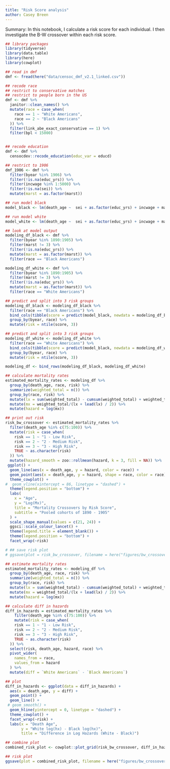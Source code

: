 ```yaml
---
title: "Risk Score analysis"
author: Casey Breen
---
```


Summary: In this notebook, I calculate a risk score for each individual. I then investigate the B-W crossover within each risk score.

```r
## library packages 
library(tidyverse)
library(data.table)
library(here)
library(cowplot)

## read in dmf 
dmf <- fread(here("data/censoc_dmf_v2.1_linked.csv"))

## recode race 
## restrict to conservative matches 
## restrict to people born in the US 
dmf <- dmf %>%
  janitor::clean_names() %>%
  mutate(race = case_when(
    race == 1 ~ "White Americans",
    race == 2 ~ "Black Americans"
  )) %>%
  filter(link_abe_exact_conservative == 1) %>%
  filter(bpl < 15000)


## recode education
dmf <- dmf %>%
  censocdev::recode_education(educ_var = educd) 
```

```r
## restrict to 1906 
dmf_1906 <- dmf %>% 
  filter(byear %in% 1906) %>% 
  filter(!is.na(educ_yrs)) %>% 
  filter(incwage %in% 1:5000) %>% 
  filter(!is.na(sei)) %>% 
  mutate(marst = as.factor(marst))

## run model black 
model_black <- lm(death_age ~  sei + as.factor(educ_yrs) + incwage + marst +  as.factor(farm), data = dmf_1906 %>% filter(race == "Black Americans"))

## run model white 
model_white <- lm(death_age ~  sei + as.factor(educ_yrs) + incwage + marst + as.factor(farm), data = dmf_1906 %>% filter(race == "White Americans"))

## look at model output 
modeling_df_black <- dmf %>% 
  filter(byear %in% 1890:1905) %>% 
  filter(marst != 3) %>% 
  filter(!is.na(educ_yrs)) %>% 
  mutate(marst = as.factor(marst)) %>% 
  filter(race == "Black Americans")

modeling_df_white <- dmf %>% 
  filter(byear %in% 1890:1905) %>% 
  filter(marst != 3) %>% 
  filter(!is.na(educ_yrs)) %>% 
  mutate(marst = as.factor(marst)) %>% 
  filter(race == "White Americans")

## predict and split into 3 risk groups 
modeling_df_black <- modeling_df_black %>%  
  filter(race == "Black Americans") %>% 
  bind_cols(tibble(score = predict(model_black, newdata = modeling_df_black))) %>%
  group_by(byear, race) %>% 
  mutate(risk = ntile(score, 3))

## predict and split into 3 risk groups 
modeling_df_white <- modeling_df_white %>%  
  filter(race == "White Americans") %>% 
  bind_cols(tibble(score = predict(model_black, newdata = modeling_df_white))) %>%
  group_by(byear, race) %>% 
  mutate(risk = ntile(score, 3))

modeling_df <- bind_rows(modeling_df_black, modeling_df_white)
```


```r
## calculate mortality rates 
estimated_mortality_rates <- modeling_df %>%
  group_by(death_age, race, risk) %>% 
  summarize(weighted_total = n()) %>% 
  group_by(race, risk) %>% 
  mutate(lx = sum(weighted_total) - cumsum(weighted_total) + weighted_total) %>% 
  mutate(mx = weighted_total/(lx + lead(lx) / 2)) %>% 
  mutate(hazard = log(mx))

## print out risk 
risk_bw_crossover <- estimated_mortality_rates %>% 
  filter(death_age %in% c(75:100)) %>% 
  mutate(risk = case_when(
    risk == 1 ~ "1 - Low Risk",
    risk == 2 ~ "2 - Medium Risk",
    risk == 3 ~ "3 - High Risk",
    TRUE ~ as.character(risk)
  )) %>% 
  mutate(hazard_smooth = zoo::rollmean(hazard, k = 3, fill = NA)) %>% 
 ggplot() +
  geom_line(aes(x = death_age, y = hazard, color = race)) +
  geom_point(aes(x = death_age, y = hazard, shape = race, color = race), size = 2.5, fill = "white") +
  theme_cowplot() + 
#  geom_vline(xintercept = 86, linetype = "dashed") +
  theme(legend.position = "bottom") +
  labs(
    x = "Age",
    y = "Log(Mx)",
    title = "Mortality Crossovers by Risk Score",
    subtitle = "Pooled cohorts of 1890 - 1905"
  ) + 
  scale_shape_manual(values = c(21, 24)) + 
  ggsci::scale_colour_lancet() +
  theme(legend.title = element_blank()) +
  theme(legend.position = "bottom") + 
  facet_wrap(~risk)

# ## save risk plot 
# ggsave(plot = risk_bw_crossover, filename = here("figures/bw_crossover_disaggregated_risk.png"), width = 11, height = 4)
```


```r
## estimate mortality rates 
estimated_mortality_rates <- modeling_df %>%
  group_by(death_age, race, risk) %>% 
  summarize(weighted_total = n()) %>% 
  group_by(race, risk) %>% 
  mutate(lx = sum(weighted_total) - cumsum(weighted_total) + weighted_total) %>% 
  mutate(mx = weighted_total/(lx + lead(lx) / 2)) %>% 
  mutate(hazard = log(mx))

## calculate diff in hazards 
diff_in_hazards = estimated_mortality_rates %>% 
    filter(death_age %in% c(75:100)) %>% 
    mutate(risk = case_when(
    risk == 1 ~ "1 - Low Risk",
    risk == 2 ~ "2 - Medium Risk",
    risk == 3 ~ "3 - High Risk",
    TRUE ~ as.character(risk)
  )) %>% 
  select(risk, death_age, hazard, race) %>% 
  pivot_wider(
    names_from = race,
    values_from = hazard
  ) %>% 
  mutate(diff = `White Americans` - `Black Americans`) 

## plot 
diff_in_hazards <- ggplot(data = diff_in_hazards) + 
  aes(x = death_age, y = diff) + 
  geom_point() + 
  geom_line() + 
 # geom_smooth() + 
  geom_hline(yintercept = 0, linetype = "dashed") + 
  theme_cowplot() + 
  facet_wrap(~risk) + 
  labs(x = "Death Age",
       y = "White log(hx) - Black log(hx)",
       title = "Difference in Log Hazards (White - Black)")

## combine plot 
combined_risk_plot <- cowplot::plot_grid(risk_bw_crossover, diff_in_hazards, nrow = 2, labels = "auto")

## risk plot 
ggsave(plot = combined_risk_plot, filename = here("figures/bw_crossover_disaggregated_risk.png"), width = 11, height = 8)
```

